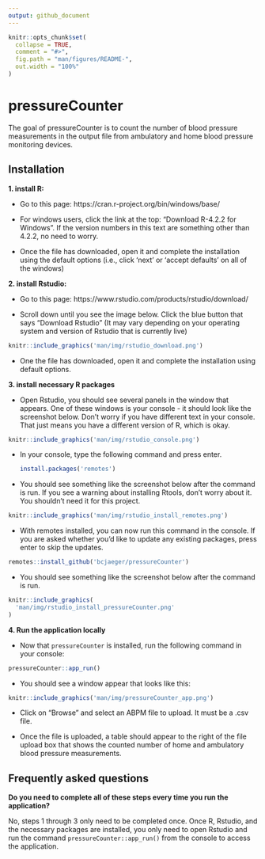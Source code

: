 ```yaml
---
output: github_document
---
```


<!-- README.md is generated from README.Rmd. Please edit that file -->

```r
knitr::opts_chunk$set(
  collapse = TRUE,
  comment = "#>",
  fig.path = "man/figures/README-",
  out.width = "100%"
)
```

# pressureCounter

The goal of pressureCounter is to count the number of blood pressure measurements in the output file from ambulatory and home blood pressure monitoring devices.

## Installation

**1. install R:** 

- Go to this page: https://cran.r-project.org/bin/windows/base/

- For windows users, click the link at the top: "Download R-4.2.2 for Windows". If the version numbers in this text are something other than 4.2.2, no need to worry.

- Once the file has downloaded, open it and complete the installation using the default options (i.e., click 'next' or 'accept defaults' on all of the windows)

**2. install Rstudio:** 

- Go to this page: https://www.rstudio.com/products/rstudio/download/

- Scroll down until you see the image below. Click the blue button that says "Download Rstudio" (It may vary depending on your operating system and version of Rstudio that is currently live)

```r
knitr::include_graphics('man/img/rstudio_download.png')
```

- One the file has downloaded, open it and complete the installation using default options. 

**3. install necessary R packages**

- Open Rstudio, you should see several panels in the window that appears. One of these windows is your console - it should look like the screenshot below. Don't worry if you have different text in your console. That just means you have a different version of R, which is okay.

```r
knitr::include_graphics('man/img/rstudio_console.png')
```

- In your console, type the following command and press enter. 

  ```r
  install.packages('remotes')
  ```

- You should see something like the screenshot below after the command is run. If you see a warning about installing Rtools, don't worry about it. You shouldn't need it for this project.

```r
knitr::include_graphics('man/img/rstudio_install_remotes.png')
```

- With remotes installed, you can now run this command in the console. If you are asked whether you'd like to update any existing packages, press enter to skip the updates.

```r
remotes::install_github('bcjaeger/pressureCounter')
```

- You should see something like the screenshot below after the command is run.

```r
knitr::include_graphics(
  'man/img/rstudio_install_pressureCounter.png'
)
```

**4. Run the application locally**

- Now that `pressureCounter` is installed, run the following command in your console: 

```r
pressureCounter::app_run()
```

- You should see a window appear that looks like this:

```r
knitr::include_graphics('man/img/pressureCounter_app.png')
```

- Click on "Browse" and select an ABPM file to upload. It must be a .csv file.

- Once the file is uploaded, a table should appear to the right of the file upload box that shows the counted number of home and ambulatory blood pressure measurements.

## Frequently asked questions

**Do you need to complete all of these steps every time you run the application?**

No, steps 1 through 3 only need to be completed once. Once R, Rstudio, and the necessary packages are installed, you only need to open Rstudio and run the command `pressureCounter::app_run()` from the console to access the application.
